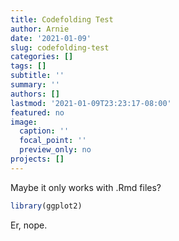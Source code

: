 ```yaml
---
title: Codefolding Test
author: Arnie
date: '2021-01-09'
slug: codefolding-test
categories: []
tags: []
subtitle: ''
summary: ''
authors: []
lastmod: '2021-01-09T23:23:17-08:00'
featured: no
image:
  caption: ''
  focal_point: ''
  preview_only: no
projects: []
---
```


Maybe it only works with .Rmd files?

```r
library(ggplot2)
```



Er, nope.